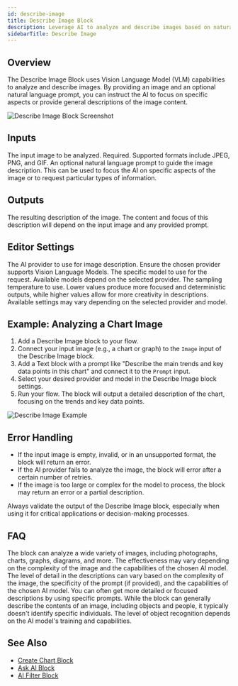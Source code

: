 ```yaml
---
id: describe-image
title: Describe Image Block
description: Leverage AI to analyze and describe images based on natural language prompts
sidebarTitle: Describe Image
---
```


## Overview

The Describe Image Block uses Vision Language Model (VLM) capabilities to analyze and describe images. By providing an image and an optional natural language prompt, you can instruct the AI to focus on specific aspects or provide general descriptions of the image content.

<Frame>
  <img src="/images/describe-image-block.png" alt="Describe Image Block Screenshot" />
</Frame>

## Inputs

<ParamField path="Image" type="file">
  The input image to be analyzed. Required. Supported formats include JPEG, PNG, and GIF.
</ParamField>

<ParamField path="Prompt" type="string">
  An optional natural language prompt to guide the image description. This can be used to focus the AI on specific aspects of the image or to request particular types of information.
</ParamField>

## Outputs

<ResponseField name="Description" type="string">
  The resulting description of the image. The content and focus of this description will depend on the input image and any provided prompt.
</ResponseField>

## Editor Settings

<ParamField path="Provider" type="string" default="OpenAI">
  The AI provider to use for image description. Ensure the chosen provider supports Vision Language Models.
</ParamField>

<ParamField path="Model" type="string" default="GPT-4 Vision">
  The specific model to use for the request. Available models depend on the selected provider.
</ParamField>

<ParamField path="Temperature" type="number" default={0.7}>
  The sampling temperature to use. Lower values produce more focused and deterministic outputs, while higher values allow for more creativity in descriptions.
</ParamField>

<Note>
  Available settings may vary depending on the selected provider and model.
</Note>

## Example: Analyzing a Chart Image

1. Add a Describe Image block to your flow.
2. Connect your input image (e.g., a chart or graph) to the `Image` input of the Describe Image block.
3. Add a Text block with a prompt like "Describe the main trends and key data points in this chart" and connect it to the `Prompt` input.
4. Select your desired provider and model in the Describe Image block settings.
5. Run your flow. The block will output a detailed description of the chart, focusing on the trends and key data points.

<Frame>
  <img src="/images/describe-image-example.png" alt="Describe Image Example" />
</Frame>

## Error Handling

- If the input image is empty, invalid, or in an unsupported format, the block will return an error.
- If the AI provider fails to analyze the image, the block will error after a certain number of retries.
- If the image is too large or complex for the model to process, the block may return an error or a partial description.

<Warning>
  Always validate the output of the Describe Image block, especially when using it for critical applications or decision-making processes.
</Warning>

## FAQ

<AccordionGroup>
  <Accordion title="What types of images can the Describe Image block analyze?">
    The block can analyze a wide variety of images, including photographs, charts, graphs, diagrams, and more. The effectiveness may vary depending on the complexity of the image and the capabilities of the chosen AI model.
  </Accordion>

  <Accordion title="How detailed are the image descriptions?">
    The level of detail in the descriptions can vary based on the complexity of the image, the specificity of the prompt (if provided), and the capabilities of the chosen AI model. You can often get more detailed or focused descriptions by using specific prompts.
  </Accordion>

  <Accordion title="Can the Describe Image block identify specific objects or people in images?">
    While the block can generally describe the contents of an image, including objects and people, it typically doesn't identify specific individuals. The level of object recognition depends on the AI model's training and capabilities.
  </Accordion>
</AccordionGroup>

## See Also

- [Create Chart Block](/block-reference/ai/create-chart)
- [Ask AI Block](/block-reference/ai/ask-ai)
- [AI Filter Block](/block-reference/ai/ai-filter)
